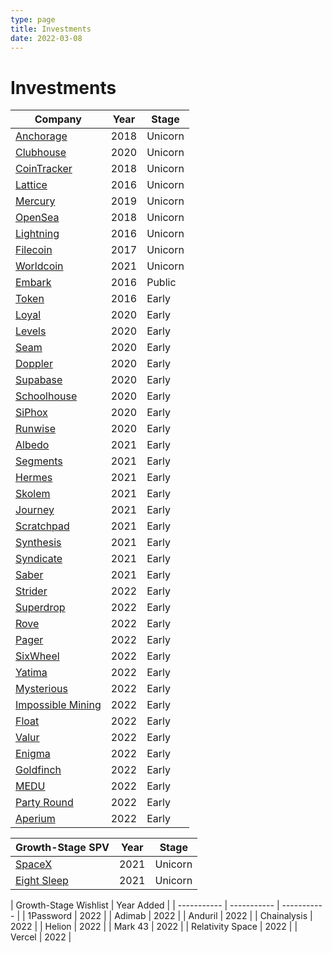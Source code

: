 ```yaml
---
type: page
title: Investments
date: 2022-03-08
---
```


# Investments

| Company     | Year        | Stage      |
| ----------- | ----------- | ----------- |
| [Anchorage](https://www.anchorage.com/) | 2018 | Unicorn |
| [Clubhouse](https://www.clubhouse.com/) | 2020 | Unicorn |
| [CoinTracker](https://www.cointracker.io/) | 2018 | Unicorn |
| [Lattice](https://lattice.com/) | 2016 | Unicorn |
| [Mercury](https://mercury.com/) | 2019 | Unicorn |
| [OpenSea](https://opensea.io/) | 2018 | Unicorn |
| [Lightning](https://lightning.engineering/) | 2016 | Unicorn |
| [Filecoin](https://filecoin.io/) | 2017 | Unicorn |
| [Worldcoin](https://worldcoin.org/) | 2021 | Unicorn |
| [Embark](https://embarktrucks.com/) | 2016 | Public |
| [Token](https://www.tokenring.com/) | 2016 | Early |
| [Loyal](https://loyalfordogs.com/) | 2020 | Early |
| [Levels](https://www.levelshealth.com/) | 2020 | Early |
| [Seam](https://www.getseam.com/) | 2020 | Early |
| [Doppler](https://www.doppler.com/) | 2020 | Early |
| [Supabase](https://supabase.com/) | 2020 | Early |
| [Schoolhouse](https://www.getschoolhouse.com/) | 2020 | Early |
| [SiPhox](https://siphox.com/) | 2020 | Early |
| [Runwise](https://www.runwise.com/) | 2020 | Early |
| [Albedo](https://albedo.com/) | 2021 | Early |
| [Segments](https://segments.ai/) | 2021 | Early |
| [Hermes](http://hermes-robotics.com/) | 2021 | Early |
| [Skolem](https://skolem.tech/) | 2021 | Early |
| [Journey](https://www.journeycolab.com/) | 2021 | Early |
| [Scratchpad](https://scratchpad.com/) | 2021 | Early |
| [Synthesis](https://www.synthesis.is/) | 2021 | Early |
| [Syndicate](https://syndicate.io/) | 2021 | Early |
| [Saber](https://saber.so/) | 2021 | Early |
| [Strider](https://onstrider.com) | 2022 | Early |
| [Superdrop](https://www.superdrop.xyz) | 2022 | Early |
| [Rove](https://roveworld.xyz/) | 2022 | Early |
| [Pager](https://www.pager.xyz/) | 2022 | Early |
| [SixWheel](https://www.sixwheel.com/) | 2022 | Early |
| [Yatima](https://github.com/yatima-inc) | 2022 | Early |
| [Mysterious](https://www.mysterious.io/) | 2022 | Early |
| [Impossible Mining](https://impossiblemining.com/) | 2022 | Early |
| [Float](https://float.health/) | 2022 | Early |
| [Valur](https://www.valur.io/) | 2022 | Early |
| [Enigma](https://enigmalabs.io/) | 2022 | Early |
| [Goldfinch](https://goldfinch.finance/) | 2022 | Early |
| [MEDU](https://meduprotection.com/) | 2022 | Early |
| [Party Round](https://www.partyround.com/) | 2022 | Early |
| [Aperium](https://aperiambio.com/) | 2022 | Early |

| Growth-Stage SPV     | Year        | Stage      |
| ----------- | ----------- | ----------- |
| [SpaceX](https://www.spacex.com/) | 2021 | Unicorn |
| [Eight Sleep](https://www.eightsleep.com/) | 2021 | Unicorn |

| Growth-Stage Wishlist     | Year Added       |
| ----------- | ----------- | ----------- |
| 1Password | 2022 |
| Adimab | 2022 |
| Anduril | 2022 |
| Chainalysis | 2022 |
| Helion | 2022 |
| Mark 43 | 2022 |
| Relativity Space | 2022 |
| Vercel | 2022 |
